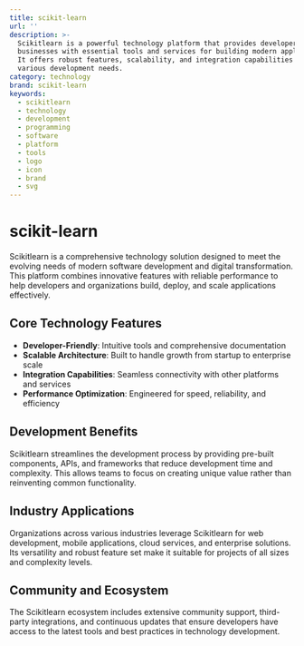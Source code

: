 ```yaml
---
title: scikit-learn
url: ''
description: >-
  Scikitlearn is a powerful technology platform that provides developers and
  businesses with essential tools and services for building modern applications.
  It offers robust features, scalability, and integration capabilities for
  various development needs.
category: technology
brand: scikit-learn
keywords:
  - scikitlearn
  - technology
  - development
  - programming
  - software
  - platform
  - tools
  - logo
  - icon
  - brand
  - svg
---
```


# scikit-learn

Scikitlearn is a comprehensive technology solution designed to meet the evolving needs of modern software development and digital transformation. This platform combines innovative features with reliable performance to help developers and organizations build, deploy, and scale applications effectively.

## Core Technology Features

- **Developer-Friendly**: Intuitive tools and comprehensive documentation
- **Scalable Architecture**: Built to handle growth from startup to enterprise scale
- **Integration Capabilities**: Seamless connectivity with other platforms and services
- **Performance Optimization**: Engineered for speed, reliability, and efficiency

## Development Benefits

Scikitlearn streamlines the development process by providing pre-built components, APIs, and frameworks that reduce development time and complexity. This allows teams to focus on creating unique value rather than reinventing common functionality.

## Industry Applications

Organizations across various industries leverage Scikitlearn for web development, mobile applications, cloud services, and enterprise solutions. Its versatility and robust feature set make it suitable for projects of all sizes and complexity levels.

## Community and Ecosystem

The Scikitlearn ecosystem includes extensive community support, third-party integrations, and continuous updates that ensure developers have access to the latest tools and best practices in technology development.
